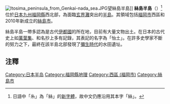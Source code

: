 [[File:Itosima_peninsula_from_Genkai-nada_sea.JPG|thumb]]望絲島半島]]
'''絲島半島'''（{{Jpn|j=糸島半島|hg=いとしまはんとう|rm=Itoshimabandō|f=y}}）<ref group = "註">日語中「糸」為「絲」的[[日本新字体|新字體]]，故中文仍應沿用其本字「絲」。</ref>位於[[日本|日本]][[九州_(日本)|九州]][[福岡縣|福岡縣]]西北部，為面臨[[玄界灘|玄界灘]]突出的[[半島|半島]]。其領域包括[[福岡市|福岡市]]西區和2010年新成立的[[絲島市|絲島市]]。

絲島半島一帶多認為是古代[[伊都國|伊都國]]的所在地，目前有大量文物出土。在日本的古代史上如[[萬葉集|萬葉集]]、和名抄上多有記錄，其表記的名字為「怡土」。在許多史學家不斷的努力之下，最終在該半島北部發現了[[彌生時代|彌生時代]]的水田遺址。

== 注釋 ==
<references group = "註"/>

{{日本地理小作品}}
{{日本之半島}}

{{DEFAULTSORT:Itoshima-Hantou}}
[[Category:日本半岛|Category:日本半岛]]
[[Category:福岡縣地理|Category:福岡縣地理]]
[[Category:西區_(福岡市)|Category:西區 (福岡市)]]
[[Category:絲島市|Category:絲島市]]